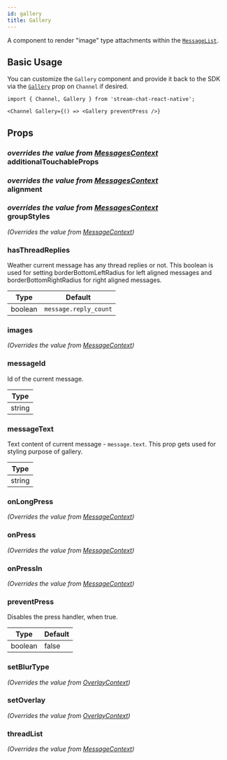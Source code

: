 ```yaml
---
id: gallery
title: Gallery
---
```





A component to render "image" type attachments within the [`MessageList`](./message_list.mdx).

## Basic Usage

You can customize the `Gallery` component and provide it back to the SDK via the [`Gallery`](../core-components/channel.mdx#gallery) prop on `Channel` if desired.

```tsx
import { Channel, Gallery } from 'stream-chat-react-native';

<Channel Gallery={() => <Gallery preventPress />}
```

## Props

### <div class="label description">_overrides the value from [MessagesContext](../contexts/messages_context.mdx#additionaltouchableprops)_</div> additionalTouchableProps

<AdditionalTouchableProps />

### <div class="label description">_overrides the value from [MessagesContext](../contexts/messages_context.mdx#alignment)_</div> alignment

<Alignment />

### <div class="label description">_overrides the value from [MessagesContext](../contexts/messages_context.mdx#groupstyles)_</div> groupStyles

_(Overrides the value from [MessageContext](../contexts/message_context.mdx))_

<GroupStyles />

### hasThreadReplies

Weather current message has any thread replies or not. This boolean is used for setting borderBottomLeftRadius for left aligned messages and borderBottomRightRadius for right aligned messages.

| Type | Default |
| - | - |
| boolean | `message.reply_count` |

### images

_(Overrides the value from [MessageContext](../contexts/message_context.mdx))_

<Images />

### messageId

Id of the current message.

| Type |
| - |
| string |

### messageText

Text content of current message - `message.text`. This prop gets used for styling purpose of gallery.

| Type |
| - |
| string |

### onLongPress

_(Overrides the value from [MessageContext](../contexts/message_context.mdx))_

<OnLongPress />

### onPress

_(Overrides the value from [MessageContext](../contexts/message_context.mdx))_

<OnPress />

### onPressIn

_(Overrides the value from [MessageContext](../contexts/message_context.mdx))_

<OnPressIn />

### preventPress

Disables the press handler, when true.

| Type | Default |
| - | - |
| boolean | false |

### setBlurType

_(Overrides the value from [OverlayContext](../contexts/overlay_context.mdx))_

<SetBlurType />

### setOverlay

_(Overrides the value from [OverlayContext](../contexts/overlay_context.mdx))_

<SetOverlay />

### threadList

_(Overrides the value from [MessageContext](../contexts/message_context.mdx))_

<ThreadList />

